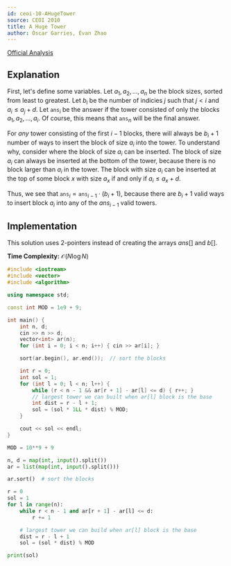 ```yaml
---
id: ceoi-10-AHugeTower
source: CEOI 2010
title: A Huge Tower
author: Óscar Garries, Evan Zhao
---
```


[Official Analysis](http://ceoi2010.ics.upjs.sk/pub/documents/ceoi_summary.pdf#page=14)

## Explanation

First, let's define some variables.
Let $a_1, a_2, ..., a_n$ be the block sizes, sorted from least to greatest.
Let $b_i$ be the number of indicies $j$ such that $j < i$ and $a_i \leq a_j + d$.
Let $\texttt{ans}_i$ be the answer if the tower consisted of only the blocks $a_1, a_2, ..., a_i$. Of course, this means that $\texttt{ans}_n$ will be the final answer.

For *any* tower consisting of the first $i - 1$ blocks, there will always be $b_i + 1$ number of ways to insert the block of size $a_i$ into the tower.
To understand why, consider where the block of size $a_i$ can be inserted. The block of size $a_i$ can always be inserted at the bottom of the tower, because there is no block larger than $a_i$ in the tower. The block with size $a_i$ can be inserted at the top of some block $x$ with size $a_x$ if and only if $a_i \leq a_x + d$.

Thus, we see that $\texttt{ans}_i = \texttt{ans}_{i-1} \cdot (b_i + 1)$, because there are $b_i + 1$ valid ways to insert block $a_i$ into any of the $ans_{i-1}$ valid towers.

## Implementation

This solution uses 2-pointers instead of creating the arrays $ans[]$ and $b[]$.

**Time Complexity:** $\mathcal{O}(N \log N)$

<LanguageSection>
<CPPSection>

```cpp
#include <iostream>
#include <vector>
#include <algorithm>

using namespace std;

const int MOD = 1e9 + 9;

int main() {
	int n, d;
	cin >> n >> d;
	vector<int> ar(n);
	for (int i = 0; i < n; i++) { cin >> ar[i]; }

	sort(ar.begin(), ar.end());  // sort the blocks

	int r = 0;
	int sol = 1;
	for (int l = 0; l < n; l++) {
		while (r < n - 1 && ar[r + 1] - ar[l] <= d) { r++; }
		// largest tower we can built when ar[l] block is the base
		int dist = r - l + 1;
		sol = (sol * 1LL * dist) % MOD;
	}

	cout << sol << endl;
}
```

</CPPSection>
<PySection>

```py
MOD = 10**9 + 9

n, d = map(int, input().split())
ar = list(map(int, input().split()))

ar.sort()  # sort the blocks

r = 0
sol = 1
for l in range(n):
	while r < n - 1 and ar[r + 1] - ar[l] <= d:
		r += 1

	# largest tower we can build when ar[l] block is the base
	dist = r - l + 1
	sol = (sol * dist) % MOD

print(sol)
```

</PySection>
</LanguageSection>
